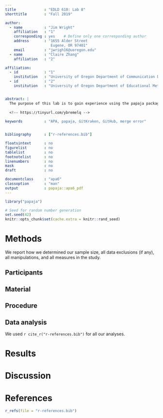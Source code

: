 ```yaml
---
title             : "EDLD 610: Lab 8"
shorttitle        : "Fall 2019"

author: 
  - name          : "Jim Wright"
    affiliation   : "1"
    corresponding : yes    # Define only one corresponding author
    address       : "1655 Alder Street 
                     Eugene, OR 97401"
    email         : "jwrigh16@uoregon.edu"
  - name          : "Claire Zhang"
    affiliation   : "2"

affiliation:
  - id            : "1"
    institution   : "University of Oregon Department of Communication Disorders & Sciences"
  - id            : "2"
    institution   : "University of Oregon Department of Educational Methodology, Policy, & Leadership"


abstract: |
  The purpose of this lab is to gain experience using the papaja package of rmd to render an APA style document.  The second purpose is to work collaboratively with others to practice the process of using GitKraken and GitHub to produce and share data.  
  
  <!-- https://tinyurl.com/ybremelq -->
  
keywords          : "APA, papaja, GitKraken, GitHub, merge error"


bibliography      : ["r-references.bib"]

floatsintext      : no
figurelist        : no
tablelist         : no
footnotelist      : no
linenumbers       : no
mask              : no
draft             : no

documentclass     : "apa6"
classoption       : "man"
output            : papaja::apa6_pdf
---
```


```r
library("papaja")
```

```r
# Seed for random number generation
set.seed(42)
knitr::opts_chunk$set(cache.extra = knitr::rand_seed)
```



# Methods
We report how we determined our sample size, all data exclusions (if any), all manipulations, and all measures in the study. <!-- 21-word solution (Simmons, Nelson & Simonsohn, 2012; retrieved from http://ssrn.com/abstract=2160588) -->

## Participants

## Material

## Procedure

## Data analysis
We used `r cite_r("r-references.bib")` for all our analyses.


# Results

# Discussion


\newpage

# References
```r
r_refs(file = "r-references.bib")
```

\begingroup
\setlength{\parindent}{-0.5in}
\setlength{\leftskip}{0.5in}

<div id = "refs"></div>
\endgroup
